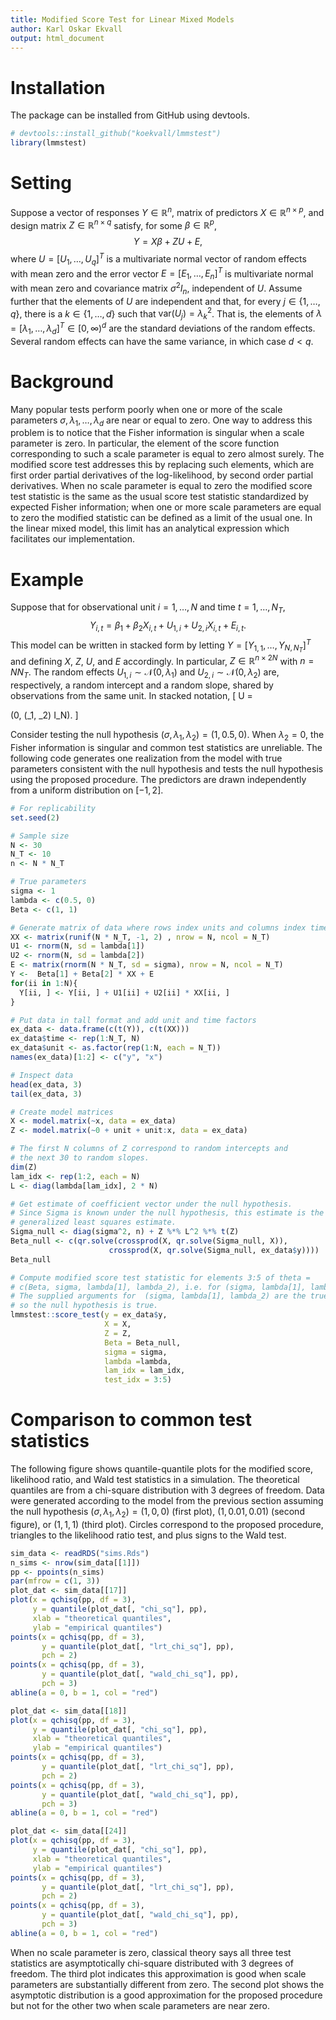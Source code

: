 ```yaml
---
title: Modified Score Test for Linear Mixed Models
author: Karl Oskar Ekvall
output: html_document
---
```


# Installation

The package can be installed from GitHub using devtools.

```r
# devtools::install_github("koekvall/lmmstest")
library(lmmstest)
```


# Setting

Suppose a vector of responses $Y\in \mathbb{R}^n$, matrix of predictors $X\in
\mathbb{R}^{n\times p}$, and design matrix $Z \in \mathbb{R}^{n\times q}$
satisfy, for some $\beta \in \mathbb{R}^p$,
$$
  Y = X\beta + ZU + E,
$$
where $U = [U_1, \dots, U_q]^T$ is a multivariate normal vector of random
effects with mean zero and the error vector $E = [E_1, \dots, E_n]^T$ is
multivariate normal with mean zero and covariance matrix $\sigma^2 I_n$,
independent of $U$. Assume further that the elements of $U$ are independent and
that, for every $j \in \{1, \dots, q\}$, there is a $k \in \{1, \dots, d\}$ such
that $\mathrm{var}(U_j) = \lambda_k^2$. That is, the elements of $\lambda =
[\lambda_1, \dots, \lambda_d]^T \in [0, \infty)^d$ are the standard deviations
of the random effects. Several random effects can have the same variance, in
which case $d < q$.

# Background

Many popular tests perform poorly when one or more of the scale parameters
$\sigma, \lambda_1, \dots, \lambda_d$ are near or equal to zero. One way to
address this problem is to notice that the Fisher information is singular
when a scale parameter is zero. In particular, the element of the score
function corresponding to such a scale parameter is equal to zero almost
surely. The modified score test addresses this by replacing such elements,
which are first order partial derivatives of the log-likelihood, by second
order partial derivatives. When no scale parameter is equal to zero the
modified score test statistic is the same as the usual score test statistic
standardized by expected Fisher information; when one or more scale
parameters are equal to zero the modified statistic can be defined as a limit
of the usual one.  In the linear mixed model, this limit has an
analytical expression which facilitates our implementation.

# Example

Suppose that for observational unit $i = 1, \dots, N$ and time
$t = 1, \dots, N_T$,
$$
  Y_{i, t} = \beta_1 + \beta_2 X_{i, t} + U_{1, i} + U_{2, i} X_{i, t} + E_{i, t}.
$$
This model can be written in stacked form by letting $Y = [Y_{1, 1}, \dots,
Y_{N, N_T}]^T$ and defining $X$, $Z$, $U$, and $E$ accordingly. In particular,
$Z \in \mathbb{R}^{n \times 2N}$ with $n = NN_T$. The random effects $U_{1, i}
\sim \mathcal{N}(0, \lambda_1)$ and $U_{2, i} \sim \mathcal{N}(0, \lambda_2)$
are, respectively, a random intercept and a random slope, shared by observations
from the same unit. In stacked notation,
\[
  U = \begin{bmatrix} U_{1, 1} \\ U_{1, 2} \\ \vdots \\ U_{2, N}\end{bmatrix}
  \sim \mathcal{N}\left(0, \mathrm{diag}(\lambda_1, \lambda_2) \otimes
  I_N\right).
\]

Consider testing the null hypothesis $(\sigma, \lambda_1, \lambda_2) = (1, 0.5,
0)$. When $\lambda_2 = 0$, the Fisher information is singular and common test
statistics are unreliable. The following code generates one realization from the
model with true parameters consistent with the null hypothesis and tests the
null hypothesis using the proposed procedure. The predictors are drawn
independently from a uniform distribution on $[-1, 2]$.

```r
# For replicability
set.seed(2)

# Sample size
N <- 30
N_T <- 10
n <- N * N_T

# True parameters
sigma <- 1
lambda <- c(0.5, 0)
Beta <- c(1, 1)

# Generate matrix of data where rows index units and columns index time
XX <- matrix(runif(N * N_T, -1, 2) , nrow = N, ncol = N_T)
U1 <- rnorm(N, sd = lambda[1])
U2 <- rnorm(N, sd = lambda[2])
E <- matrix(rnorm(N * N_T, sd = sigma), nrow = N, ncol = N_T)
Y <-  Beta[1] + Beta[2] * XX + E
for(ii in 1:N){
  Y[ii, ] <- Y[ii, ] + U1[ii] + U2[ii] * XX[ii, ]
}

# Put data in tall format and add unit and time factors
ex_data <- data.frame(c(t(Y)), c(t(XX)))
ex_data$time <- rep(1:N_T, N)
ex_data$unit <- as.factor(rep(1:N, each = N_T))
names(ex_data)[1:2] <- c("y", "x")

# Inspect data
head(ex_data, 3)
tail(ex_data, 3)

# Create model matrices
X <- model.matrix(~x, data = ex_data)
Z <- model.matrix(~0 + unit + unit:x, data = ex_data)

# The first N columns of Z correspond to random intercepts and
# the next 30 to random slopes.
dim(Z)
lam_idx <- rep(1:2, each = N)
L <- diag(lambda[lam_idx], 2 * N)

# Get estimate of coefficient vector under the null hypothesis.
# Since Sigma is known under the null hypothesis, this estimate is the
# generalized least squares estimate.
Sigma_null <- diag(sigma^2, n) + Z %*% L^2 %*% t(Z)
Beta_null <- c(qr.solve(crossprod(X, qr.solve(Sigma_null, X)),
                      crossprod(X, qr.solve(Sigma_null, ex_data$y))))
Beta_null

# Compute modified score test statistic for elements 3:5 of theta =
# c(Beta, sigma, lambda[1], lambda_2), i.e. for (sigma, lambda[1], lambda_2).
# The supplied arguments for  (sigma, lambda[1], lambda_2) are the true values,
# so the null hypothesis is true.
lmmstest::score_test(y = ex_data$y,
                     X = X,
                     Z = Z,
                     Beta = Beta_null,
                     sigma = sigma,
                     lambda =lambda,
                     lam_idx = lam_idx,
                     test_idx = 3:5)
```

# Comparison to common test statistics

The following figure shows quantile-quantile plots for the modified score,
likelihood ratio, and Wald test statistics in a simulation. The theoretical
quantiles are from a chi-square distribution with 3 degrees of freedom. Data
were generated according to the model from the previous section assuming the
null hypothesis $(\sigma, \lambda_1, \lambda_2) = (1, 0, 0)$ (first plot), $(1,
0.01, 0.01)$ (second figure), or  $(1, 1, 1)$ (third plot). Circles correspond to
the proposed procedure, triangles to the likelihood ratio test, and plus signs
to the Wald test.

```r
sim_data <- readRDS("sims.Rds")
n_sims <- nrow(sim_data[[1]])
pp <- ppoints(n_sims)
par(mfrow = c(1, 3))
plot_dat <- sim_data[[17]]
plot(x = qchisq(pp, df = 3),
     y = quantile(plot_dat[, "chi_sq"], pp),
     xlab = "theoretical quantiles",
     ylab = "empirical quantiles")
points(x = qchisq(pp, df = 3),
       y = quantile(plot_dat[, "lrt_chi_sq"], pp),
       pch = 2)
points(x = qchisq(pp, df = 3),
       y = quantile(plot_dat[, "wald_chi_sq"], pp),
       pch = 3)
abline(a = 0, b = 1, col = "red")

plot_dat <- sim_data[[18]]
plot(x = qchisq(pp, df = 3),
     y = quantile(plot_dat[, "chi_sq"], pp),
     xlab = "theoretical quantiles",
     ylab = "empirical quantiles")
points(x = qchisq(pp, df = 3),
       y = quantile(plot_dat[, "lrt_chi_sq"], pp),
       pch = 2)
points(x = qchisq(pp, df = 3),
       y = quantile(plot_dat[, "wald_chi_sq"], pp),
       pch = 3)
abline(a = 0, b = 1, col = "red")

plot_dat <- sim_data[[24]]
plot(x = qchisq(pp, df = 3),
     y = quantile(plot_dat[, "chi_sq"], pp),
     xlab = "theoretical quantiles",
     ylab = "empirical quantiles")
points(x = qchisq(pp, df = 3),
       y = quantile(plot_dat[, "lrt_chi_sq"], pp),
       pch = 2)
points(x = qchisq(pp, df = 3),
       y = quantile(plot_dat[, "wald_chi_sq"], pp),
       pch = 3)
abline(a = 0, b = 1, col = "red")
```

When no scale parameter is zero, classical theory says all three test
statistics are asymptotically chi-square distributed with 3 degrees of
freedom. The third plot indicates this approximation is good when
scale parameters are substantially different from zero. The second plot
shows the asymptotic distribution is a good approximation for the proposed
procedure but not for the other two when scale parameters are near zero.
